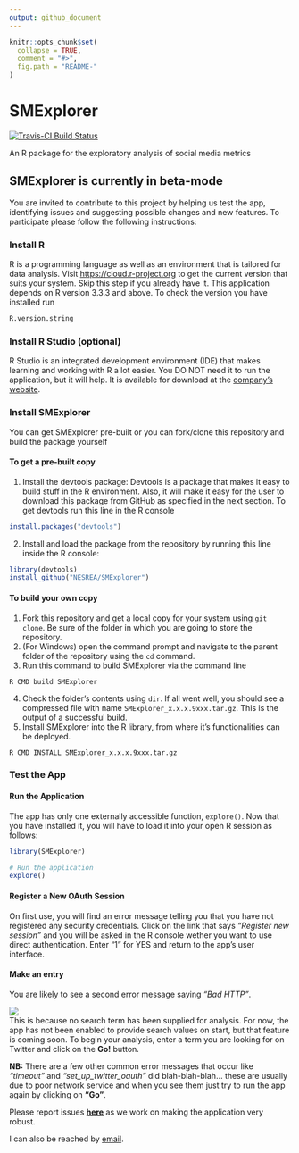```yaml
---
output: github_document
---
```


<!-- README.md is generated from README.Rmd. Please edit that file -->

```r
knitr::opts_chunk$set(
  collapse = TRUE,
  comment = "#>",
  fig.path = "README-"
)
```

# SMExplorer  
[![Travis-CI Build Status](https://travis-ci.org/BroVic/SMExplorer.svg?branch=master)](https://travis-ci.org/BroVic/SMExplorer)

An R package for the exploratory analysis of social media metrics

## SMExplorer is currently in beta-mode
You are invited to contribute to this project by helping us test the app, identifying issues and suggesting possible changes and new features. To participate please follow the following instructions: 

### Install R
R is a programming language as well as an environment that is tailored for data analysis. Visit <https://cloud.r-project.org> to get the current version that suits your system.
Skip this step if you already have it. This application depends on R version 3.3.3 and above. To check the version you have installed run
```r
R.version.string
```

### Install R Studio (optional)
R Studio is an integrated development environment (IDE) that makes learning and working with R a lot easier. You DO NOT need it to run the application, but it will help. It is available for download at the [company's website](https://www.rstudio.com/products/rstudio/download/).

### Install SMExplorer
You can get SMExplorer pre-built or you can fork/clone this repository and build the package yourself

#### To get a pre-built copy
1. Install the devtools package: Devtools is a package that makes it easy to build stuff in the R environment. Also, it will make it easy for the user to download this package from GitHub as specified in the next section. To get devtools run this line in the R console
```r
install.packages("devtools")
```

2. Install and load the package from the repository by running this line inside the R console:
```r
library(devtools)
install_github("NESREA/SMExplorer")
```

#### To build your own copy
1. Fork this repository and get a local copy for your system using `git clone`. Be sure of the folder in which you are going to store the repository.
2. (For Windows) open the command prompt and navigate to the parent folder of the repository using the `cd` command.
3. Run this command to build SMExplorer via the command line
```
R CMD build SMExplorer
```
4. Check the folder's contents using `dir`. If all went well, you should see a compressed file with name `SMExplorer_x.x.x.9xxx.tar.gz`. This is the output of a successful build.
5. Install SMExplorer into the R library, from where it's functionalities can be deployed. 
```
R CMD INSTALL SMExplorer_x.x.x.9xxx.tar.gz
```

### Test the App  
#### Run the Application  
The app has only one externally accessible function, `explore()`. Now that you have installed it, you will have to load it into your open R session as follows:
```r
library(SMExplorer)

# Run the application
explore()
```

#### Register a New OAuth Session
On first use, you will find an error message telling you that you have not registered any security credentials. Click on the link that says *"Register new session"* and you will be asked in the R console wether you want to use direct authentication. Enter "1" for YES and return to the app's user interface.

#### Make an entry
You are likely to see a second error message saying *"Bad HTTP"*.  

![](error-badrequest.PNG)  
This is because no search term has been supplied for analysis. For now, the app has not been enabled to provide search values on start, but that feature is coming soon.  To begin your analysis, enter a term you are looking for on Twitter and click on the **Go!** button. 

**NB:** There are a few other common error messages that occur like *"timeout"* and *"set_up_twitter_oauth"* did blah-blah-blah... these are usually due to poor network service and when you see them just try to run the app again by clicking on **"Go"**.

Please report issues **[here](https://github.com/NESREA/SMExplorer/issues)** as we work on making the application very robust.

I can also be reached by [email](mailto:victor.ordu@nesrea.gov.ng).
